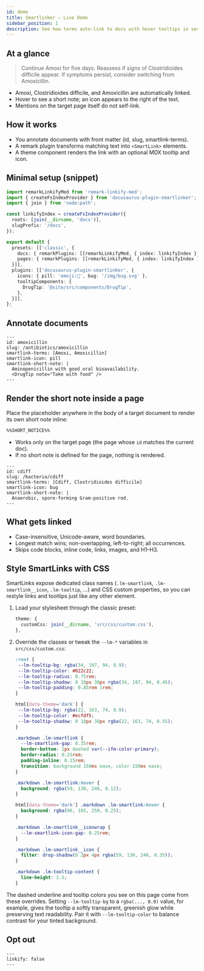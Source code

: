 ```yaml
---
id: demo
title: Smartlinker — Live Demo
sidebar_position: 1
description: See how terms auto-link to docs with hover tooltips in seconds.
---
```


## At a glance

> Continue Amoxi for five days. Reassess if signs of Clostridioides difficile appear. If symptoms persist, consider switching from Amoxicillin.

- Amoxi, Clostridioides difficile, and Amoxicillin are automatically linked.
- Hover to see a short note; an icon appears to the right of the text.
- Mentions on the target page itself do not self-link.

## How it works

- You annotate documents with front matter (id, slug, smartlink-terms).
- A remark plugin transforms matching text into `<SmartLink>` elements.
- A theme component renders the link with an optional MDX tooltip and icon.

## Minimal setup (snippet)

```ts title="docusaurus.config.ts"
import remarkLinkifyMed from 'remark-linkify-med';
import { createFsIndexProvider } from 'docusaurus-plugin-smartlinker';
import { join } from 'node:path';

const linkifyIndex = createFsIndexProvider({
  roots: [join(__dirname, 'docs')],
  slugPrefix: '/docs',
});

export default {
  presets: [['classic', {
    docs: { remarkPlugins: [[remarkLinkifyMed, { index: linkifyIndex }]] },
    pages: { remarkPlugins: [[remarkLinkifyMed, { index: linkifyIndex }]] },
  }]],
  plugins: [['docusaurus-plugin-smartlinker', {
    icons: { pill: 'emoji:💊', bug: '/img/bug.svg' },
    tooltipComponents: {
      DrugTip: '@site/src/components/DrugTip',
    },
  }]],
};
```

## Annotate documents

```mdx title="docs/antibiotics/amoxicillin.mdx"
---
id: amoxicillin
slug: /antibiotics/amoxicillin
smartlink-terms: [Amoxi, Amoxicillin]
smartlink-icon: pill
smartlink-short-note: |
  Aminopenicillin with good oral bioavailability.
  <DrugTip note="Take with food" />
---
```

## Render the short note inside a page

Place the placeholder anywhere in the body of a target document to render its own short note inline:

```md
%%SHORT_NOTICE%%
```

- Works only on the target page (the page whose `id` matches the current doc).
- If no short note is defined for the page, nothing is rendered.

```mdx title="docs/bacteria/cdiff.mdx"
---
id: cdiff
slug: /bacteria/cdiff
smartlink-terms: [Cdiff, Clostridioides difficile]
smartlink-icon: bug
smartlink-short-note: |
  Anaerobic, spore-forming Gram-positive rod.
---
```

## What gets linked

- Case-insensitive, Unicode-aware, word boundaries.
- Longest match wins; non-overlapping, left-to-right; all occurrences.
- Skips code blocks, inline code, links, images, and H1–H3.

## Style SmartLinks with CSS

SmartLinks expose dedicated class names (`.lm-smartlink`, `.lm-smartlink__icon`, `.lm-tooltip`, …) and CSS custom properties, so you can restyle links and tooltips just like any other element.

1. Load your stylesheet through the classic preset:

   ```ts title="docusaurus.config.ts"
   theme: {
     customCss: join(__dirname, 'src/css/custom.css'),
   },
   ```

2. Override the classes or tweak the `--lm-*` variables in `src/css/custom.css`:

   ```css title="src/css/custom.css"
   :root {
    --lm-tooltip-bg: rgba(34, 197, 94, 0.9);
    --lm-tooltip-color: #022c22;
    --lm-tooltip-radius: 0.75rem;
    --lm-tooltip-shadow: 0 18px 38px rgba(34, 197, 94, 0.45);
    --lm-tooltip-padding: 0.85rem 1rem;
   }

   html[data-theme='dark'] {
    --lm-tooltip-bg: rgba(22, 163, 74, 0.9);
    --lm-tooltip-color: #ecfdf5;
    --lm-tooltip-shadow: 0 18px 38px rgba(22, 163, 74, 0.55);
   }

   .markdown .lm-smartlink {
     --lm-smartlink-gap: 0.35rem;
     border-bottom: 1px dashed var(--ifm-color-primary);
     border-radius: 0.25rem;
     padding-inline: 0.15rem;
     transition: background 150ms ease, color 150ms ease;
   }

   .markdown .lm-smartlink:hover {
     background: rgba(59, 130, 246, 0.12);
   }

   html[data-theme='dark'] .markdown .lm-smartlink:hover {
     background: rgba(96, 165, 250, 0.25);
   }

   .markdown .lm-smartlink__iconwrap {
     --lm-smartlink-icon-gap: 0.25rem;
   }

   .markdown .lm-smartlink__icon {
     filter: drop-shadow(0 2px 4px rgba(59, 130, 246, 0.35));
   }

   .markdown .lm-tooltip-content {
     line-height: 1.5;
   }
   ```

The dashed underline and tooltip colors you see on this page come from these overrides. Setting `--lm-tooltip-bg` to a `rgba(..., 0.9)` value, for example, gives the tooltip a softly transparent, greenish glow while preserving text readability. Pair it with `--lm-tooltip-color` to balance contrast for your tinted background.

## Opt out

```mdx
---
linkify: false
---
```
